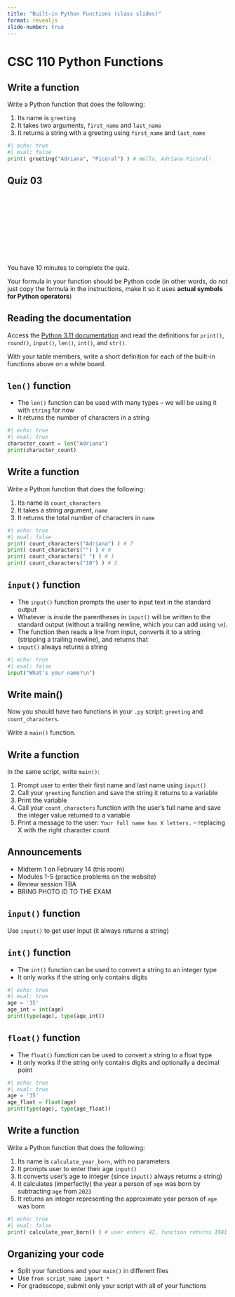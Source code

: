 ```yaml
---
title: "Built-in Python Functions (class slides)"
format: revealjs
slide-number: true
---
```


# CSC 110 Python Functions

## Write a function

Write a Python function that does the following:

1.  Its name is `greeting`
2.  It takes two arguments, `first_name` and `last_name`
3.  It returns a string with a greeting using `first_name` and `last_name`

```python
#| echo: true
#| eval: false
print( greeting("Adriana", "Picoral") ) # Hello, Adriana Picoral!
```

## Quiz 03

<center>
<div class="cleanslate w24tz-current-time w24tz-large" style="display: inline-block !important; visibility: hidden !important; min-width:300px !important; min-height:145px !important;"><a href="//24timezones.com/Tucson/time" style="text-decoration: none" class="clock24" id="tz24-1695057604-c1393-eyJob3VydHlwZSI6IjEyIiwic2hvd2RhdGUiOiIwIiwic2hvd3NlY29uZHMiOiIwIiwiY29udGFpbmVyX2lkIjoiY2xvY2tfYmxvY2tfY2I2NTA4ODZjNDg0OWVlIiwidHlwZSI6ImRiIiwibGFuZyI6ImVuIn0=" title="World Time :: Tucson" target="_blank" rel="nofollow"></a>current time<div id="clock_block_cb650886c4849ee"></div></div>
<script type="text/javascript" src="//w.24timezones.com/l.js" async></script>
</center>

You have 10 minutes to complete the quiz.

Your formula in your function should be Python code (in other words, do not just copy the formula in the instructions, make it so it uses **actual symbols for Python operators**)


## Reading the documentation

Access the [Python 3.11 documentation](https://docs.python.org/3.11/library/functions.html#built-in-functions) and read the definitions for `print()`, `round()`, `input()`, `len()`, `int()`, and `str()`.

With your table members, write a short definition for each of the built-in functions above on a white board.
 
## `len()` function

-   The `len()` function can be used with many types -- we will be using it with `string` for now
-   It returns the number of characters in a string

```python
#| echo: true
#| eval: true
character_count = len("Adriana")
print(character_count)
```

## Write a function

Write a Python function that does the following:

1.  Its name is `count_characters`
2.  It takes a string argument, `name`
3.  It returns the total number of characters in `name`


```python
#| echo: true
#| eval: false
print( count_characters("Adriana") ) # 7
print( count_characters("") ) # 0
print( count_characters(" ") ) # 1
print( count_characters("10") ) # 2
```


## `input()` function

-   The `input()` function prompts the user to input text in the standard output
-   Whatever is inside the parentheses in `input()` will be written to the standard output (without a trailing newline, which you can add using `\n`).
-   The function then reads a line from input, converts it to a string (stripping a trailing newline), and returns that
-   `input()` always returns a string

```python
#| echo: true
#| eval: false
input("What's your name?\n")
```


## Write main()

Now you should have two functions in your `.py` script: `greeting` and `count_characters`.

Write a `main()` function.

## Write a function

In the same script, write `main()`:

1.  Prompt user to enter their first name and last name using `input()`
2.  Call your `greeting` function and save the string it returns to a variable
3.  Print the variable
4.  Call your `count_characters` function with the user's full name and save the integer value returned to a variable
5.  Print a message to the user: `Your full name has X letters.` -- replacing X with the right character count

## Announcements

* Midterm 1 on February 14 (this room)
* Modules 1-5 (practice problems on the website)
* Review session TBA
* BRING PHOTO ID TO THE EXAM


## `input()` function

Use `input()` to get user input (it always returns a string)

## `int()` function

-   The `int()` function can be used to convert a string to an integer type
-   It only works if the string only contains digits

```python
#| echo: true
#| eval: true
age = '35'
age_int = int(age)
print(type(age), type(age_int))
```

## `float()` function

-   The `float()` function can be used to convert a string to a float type
-   It only works if the string only contains digits and optionally a decimal point

```python
#| echo: true
#| eval: true
age = '35'
age_float = float(age)
print(type(age), type(age_float))
```


## Write a function

Write a Python function that does the following:

1.  Its name is `calculate_year_born`, with no parameters
1.  It prompts user to enter their age `input()`
2.  It converts user's age to integer (since `input()` always returns a string)
3.  It calculates (imperfectly) the year a person of `age` was born by subtracting `age` from `2023`
4.  It returns an integer representing the approximate year person of `age` was born

```python
#| echo: true
#| eval: false
print( calculate_year_born() ) # user enters 42, function returns 1981
```

## Organizing your code

-   Split your functions and your `main()` in different files
-   Use `from script_name import *`
-   For gradescope, submit only your script with all of your functions
